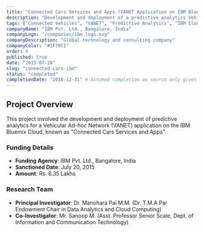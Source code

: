 ```yaml
---
title: "Connected Cars Services and Apps (VANET Application on IBM Bluemix)"
description: "Development and deployment of a predictive analytics Vehicular Ad-hoc Network (VANET) application on IBM Bluemix Cloud."
tags: ["Connected Vehicles", "VANET", "Predictive Analytics", "IBM Cloud"]
companyName: "IBM Pvt. Ltd., Bangalore, India"
companyLogo: "/companies/ibm_logo.svg"
companyDescription: "Global technology and consulting company"
companyColor: "#1F70C1"
order: 8
published: true
date: "2015-07-20"
slug: "connected-cars-ibm"
status: "completed"
completionDate: "2016-12-31" # Assumed completion as source only gives start date
---
```


## Project Overview

This project involved the development and deployment of predictive analytics for a Vehicular Ad-hoc Network (VANET) application on the IBM Bluemix Cloud, known as "Connected Cars Services and Apps".

### Funding Details
- **Funding Agency**: IBM Pvt. Ltd., Bangalore, India
- **Sanctioned Date**: July 20, 2015
- **Amount**: Rs. 6.35 Lakhs

### Research Team
- **Principal Investigator**: Dr. Manohara Pai M.M. (Dr. T.M.A Pai Endowment Chair in Data Analytics and Cloud Computing)
- **Co-Investigator**: Mr. Sanoop M. (Asst. Professor Senior Scale, Dept. of Information and Communication Technology) 